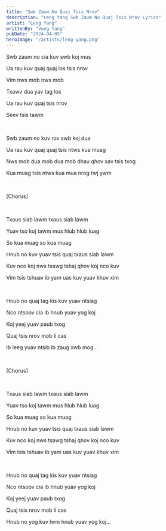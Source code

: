 ```yaml
---
title: "Swb Zaum No Quaj Tsis Nrov"
description: "Leng Yang Swb Zaum No Quaj Tsis Nrov Lyrics"
artist: "Leng Yang"
writtenBy: "Vong Yang"
pubDate: "2024-04-05"
heroImage: "/artists/leng-yang.png"
---
```


Swb zaum no cia kuv swb koj mus

Ua rau kuv quaj quaj los tsis nrov

Vim nws mob nws mob

Txawv dua yav tag los

Ua rau kuv quaj tsis nrov

Seev tsis tawm

<br />

Swb zaum no kuv rov swb koj dua

Ua rau kuv quaj quaj tsis ntws kua muag

Nws mob dua mob dua mob dhau qhov xav tsis txog

Kua muag tsis ntws kua mua nrog twj ywm

<br />

[Chorus]

<br />

Txaus siab lawm txaus siab lawm

Yuav tso koj tawm mus hlub hlub luag

So kua muag so kua muag

Hnub no kuv yuav tsis quaj txaus siab lawm

Kuv nco koj nws tsawg tshaj qhov koj nco kuv

Vim tsis tshuav ib yam uas kuv yuav khuv xim

<br />

Hnub no quaj tag kis kuv yuav ntsiag

Nco ntsoov cia ib hnub yuav yog koj

Koj yeej yuav paub txog

Quaj tsis nrov mob li cas

Ib leeg yuav ntsib ib zaug xwb mog...

<br />

[Chorus]

<br />

Txaus siab lawm txaus siab lawm

Yuav tso koj tawm mus hlub hlub luag

So kua muag so kua muag

Hnub no kuv yuav tsis quaj txaus siab lawm

Kuv nco koj nws tsawg tshaj qhov koj nco kuv

Vim tsis tshuav ib yam uas kuv yuav khuv xim

<br />

Hnub no quaj tag kis kuv yuav ntsiag

Nco ntsoov cia ib hnub yuav yog koj

Koj yeej yuav paub txog

Quaj tsis nrov mob li cas

Hnub no yog kuv lwm hnub yuav yog koj...
